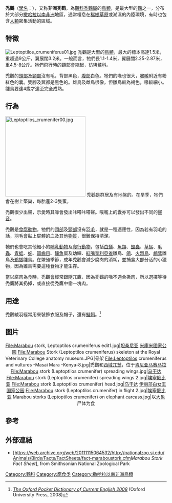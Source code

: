{{Speciesbox
| name = 禿鸛
| status = LC
| status_system = IUCN3.1
| status_ref = <ref name=iucn>{{IUCN|id=22697716 |title=''Leptoptilos crumenifer'' |assessors=[[BirdLife_International|BirdLife International]] |version=2020.1|year=2016 |accessdate=1 October 2016}} 資料庫資料包含說明此物種被編入無危級別的原因</ref>
| image = Marabou Stork, Leptoptilos crumeniferus, at the aptly named Marabou Pan, Savuti, Chobe National Park, Botswana (32633651402).jpg
| image_width = 250px
| image_caption = 成鳥，攝於[[波札那|波札那]][[喬貝國家公園|喬貝國家公園]]
| taxon = Leptoptilos crumenifer
| authority = ([[勒內-普里梅韋勒·萊松|Lesson]], 1831)
| synonyms =
* ''Ciconia crumenifera''<br>{{small|Lesson, 1831}}
* ''Leptoptilos crumenifer'''us'''''<br>{{small|(Lesson, 1831)}}
}}

'''禿鸛'''（[[學名|學名]]：{{lang|la|''Leptoptilos crumenifer''}}），又称'''非洲秃鹳'''，為[[鸛科|鸛科]][[禿鸛屬|禿鸛屬]]的[[鳥類|鳥類]]，是最大型的[[鸛|鸛]]之一，分布於大部分[[撒哈拉以南非洲|撒哈拉以南非洲]]地區，通常棲息在[[稀樹草原|稀樹草原]]或潮濕的內陸環境，有時也包含[[人類|人類]]密集活動的區域。

== 特徵 ==
[[File:Leptoptilos_crumeniferus01.jpg|thumb]]
禿鸛是大型的[[鳥類|鳥類]]，最大的標本高達1.5米，重超過9公斤，翼展闊3.2米。一般而言，牠們長1.1-1.4米，翼展闊2.25-2.87米，重4.5-8公斤。牠們飛行時的頸部會縮起，彷彿[[鷺科|鷺科]]。

禿鸛的[[頭部|頭部]]及[[頸部|頸部]]沒有毛，背部黑色，[[腹部|腹部]]白色。牠們的喙也很大，[[喉嚨|喉嚨]]附近有粉紅色的囊。雙腳及翼都是黑色的。雄鳥及雌鳥很像，但雛鳥較為褐色，喙較細小。雛鳥要達4歲才達至完全成熟。

== 行為 ==
[[File:Leptoptilos_crumenifer00.jpg|250px]]
禿鸛是群居及有地盤的。在旱季，牠們會在樹上築巢，每胎產2-3隻蛋。

禿鸛很少出聲，示愛時其喙會發出咔嗒咔嗒聲。喉嚨上的囊亦可以發出不同的[[聲音|聲音]]。

禿鸛是[[食腐動物|食腐動物]]。牠們的[[頭部|頭部]]及[[頸部|頸部]]沒有[[羽毛|羽毛]]，就是一種適應性，因為若有羽毛的話，羽毛會黏上屍體的[[血|血]]及其他[[物質|物質]]，很難保持清潔。

牠們也會吃其他細小的[[哺乳動物|哺乳動物]]及[[爬行動物|爬行動物]]，包括[[白蟻|白蟻]]、[[魚類|魚類]]、[[蝗蟲|蝗蟲]]、[[草蜢|草蜢]]、[[毛蟲|毛蟲]]、[[青蛙|青蛙]]、[[蛇|蛇]]、[[齧齒目|齧齒目]]、[[鱷魚|鱷魚]]蛋及幼鱷、[[紅嘴奎利亞雀|紅嘴奎利亞雀]]雛鳥、[[鴿|鴿]]、[[火烈鳥|火烈鳥]]、[[鸕鶿|鸕鶿]]雛鳥及[[鵜鶘|鵜鶘]]雛鳥。在繁殖季節，成年禿鸛會減少腐肉的消耗，並捕食大部分活的小獵物，因為雛鳥需要這種食物才能生存。

當以腐肉為食時，禿鸛會經常跟隨兀鷹，因為禿鸛的喙不適合撕肉，所以選擇等待禿鷹將其扔掉，或直接從禿鷹中偷一塊肉。

== 用途 ==
禿鸛絨羽經常用來裝飾衣服及帽子，還有[[路亞|擬餌]]。<ref name="OED">[http://www.encyclopedia.com/doc/1O999-marabou.html ''The Oxford Pocket Dictionary of Current English 2008''] (Oxford University Press, 2008)</ref>

==图片==
<center>
<gallery>
File:Marabou stork, Leptoptilos crumeniferus edit1.jpg|[[坦桑尼亚|坦桑尼亚]] [[米庫米國家公園|米庫米國家公園]]
File:Marabou Stork (Leptoptilos crumeniferus) skeleton at the Royal Veterinary College anatomy museum.JPG|骨架
File:Leptoptilos crumeniferus and vultures -Masai Mara -Kenya-8.jpg|禿鸛和[[西域兀鹫|西域兀鹫]]，位于[[肯尼亚|肯尼亚]][[马赛马拉|马赛马拉]]
File:Marabou stork (Leptoptilos crumenifer) spreading wings.jpg|[[乌干达|乌干达]]
File:Marabou stork (Leptoptilos crumenifer) spreading wings 2.jpg|[[埃塞俄比亚|埃塞俄比亚]]
File:Marabou stork (Leptoptilos crumenifer) head.jpg|[[乌干达|乌干达]] [[伊丽莎白女王国家公园|伊丽莎白女王国家公园]]
File:Marabou stork (Leptoptilos crumenifer) in flight 2.jpg|[[埃塞俄比亚|埃塞俄比亚]]
Marabou storks (Leptoptilos crumenifer) on elephant carcass.jpg|以[[大象|大象]]尸体为食
</gallery>
</center>
== 參考 ==
{{reflist}}

== 外部連結 ==
{{commons|Leptoptilos crumeniferus}}
{{Wikispecies|Leptoptilos crumenifer}}
* [https://web.archive.org/web/20111115064532/http://nationalzoo.si.edu/Animals/Birds/Facts/FactSheets/fact-maraboustork.cfm''Marabou Stork Fact Sheet''], from Smithsonian National Zoological Park
{{鸛科}}
{{Taxonbar|from=Q512737}}
{{Authority control}}
[[Category:鸛科|Category:鸛科]]
[[Category:腐食类|Category:腐食类]]
[[Category:撒哈拉以南非洲鳥類|Category:撒哈拉以南非洲鳥類]]